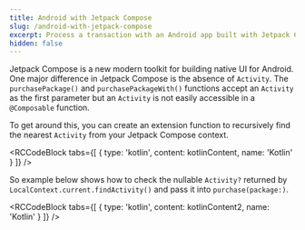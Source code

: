 ```yaml
---
title: Android with Jetpack Compose
slug: /android-with-jetpack-compose
excerpt: Process a transaction with an Android app built with Jetpack Compose
hidden: false
---
```

Jetpack Compose is a new modern toolkit for building native UI for Android. One major difference in Jetpack Compose is the absence of `Activity`.  The `purchasePackage()` and `purchasePackageWith()` functions accept an `Activity` as the first parameter but an `Activity` is not easily accessible in a `@Composable` function.

To get around this, you can create an extension function to recursively find the nearest `Activity` from your Jetpack Compose context.


<RCCodeBlock tabs={[
    { type: 'kotlin', content: kotlinContent, name: 'Kotlin' }
]} />

So example below shows how to check the nullable `Activity?` returned by `LocalContext.current.findActivity()` and pass it into `purchase(package:)`.


<RCCodeBlock tabs={[
    { type: 'kotlin', content: kotlinContent2, name: 'Kotlin' }
]} />
